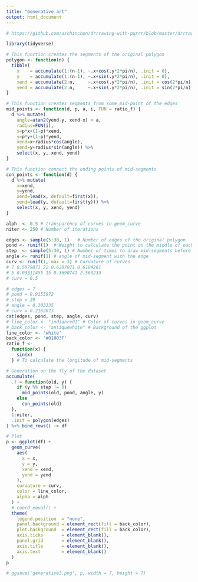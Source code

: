 ```yaml
---
title: "Generative art"
output: html_document
---
```


```r
# https://github.com/aschinchon/drrrawing-with-purrr/blob/master/drrrawing.R

library(tidyverse)

# This function creates the segments of the original polygon
polygon <- function(n) {
  tibble(
    x    = accumulate(1:(n-1), ~.x+cos(.y*2*pi/n), .init = 0),
    y    = accumulate(1:(n-1), ~.x+sin(.y*2*pi/n), .init = 0),
    xend = accumulate(2:n,     ~.x+cos(.y*2*pi/n), .init = cos(2*pi/n)),
    yend = accumulate(2:n,     ~.x+sin(.y*2*pi/n), .init = sin(2*pi/n)))
}

# This function creates segments from some mid-point of the edges
mid_points <- function(d, p, a, i, FUN = ratio_f) {
  d %>% mutate(
    angle=atan2(yend-y, xend-x) + a,
    radius=FUN(i),
    x=p*x+(1-p)*xend,
    y=p*y+(1-p)*yend,
    xend=x+radius*cos(angle),
    yend=y+radius*sin(angle)) %>% 
    select(x, y, xend, yend)
}

# This function connect the ending points of mid-segments
con_points <- function(d) {
  d %>% mutate(
    x=xend,
    y=yend,
    xend=lead(x, default=first(x)),
    yend=lead(y, default=first(y))) %>% 
    select(x, y, xend, yend)
}

```

```r
alph  <- 0.5 # transparency of curves in geom_curve
niter <- 250 # Number of iterations

edges <- sample(5:30, 1)   # Number of edges of the original polygon
pond <- runif(1)  # Weight to calculate the point on the middle of each edge
step  <- sample(5:30, 1) # Number of times to draw mid-segments before connect ending points
angle <- runif(1) # angle of mid-segment with the edge
curv <- runif(1, max = 3) # Curvature of curves
# 7 0.5079871 22 0.6207071 0.6184261
# 5 0.03311455 15 0.3690741 2.560233
# curv = 0.5

# edges = 7 
# pond = 0.9155972
# step = 29 
# angle = 0.303335 
# curv = 0.2162873
cat(edges, pond, step, angle, curv)
# line_color <- "indianred1" # Color of curves in geom_curve
# back_color <- "antiquewhite" # Background of the ggplot
line_color <- 'white'
back_color <- '#01003F'
ratio_f <-
  function(x) {
    sin(x)
  } # To calculate the longitude of mid-segments

# Generation on the fly of the dataset
accumulate(
  .f = function(old, y) {
    if (y %% step != 0)
      mid_points(old, pond, angle, y)
    else
      con_points(old)
  },
  1:niter,
  .init = polygon(edges)
) %>% bind_rows() -> df

# Plot
p <- ggplot(df) +
  geom_curve(
    aes(
      x = x,
      y = y,
      xend = xend,
      yend = yend
    ),
    curvature = curv,
    color = line_color,
    alpha = alph
  ) +
  # coord_equal() +
  theme(
    legend.position  = "none",
    panel.background = element_rect(fill = back_color),
    plot.background  = element_rect(fill = back_color),
    axis.ticks       = element_blank(),
    panel.grid       = element_blank(),
    axis.title       = element_blank(),
    axis.text        = element_blank()
  )
p

# ggsave('generative3.png', p, width = 7, height = 7)
```

